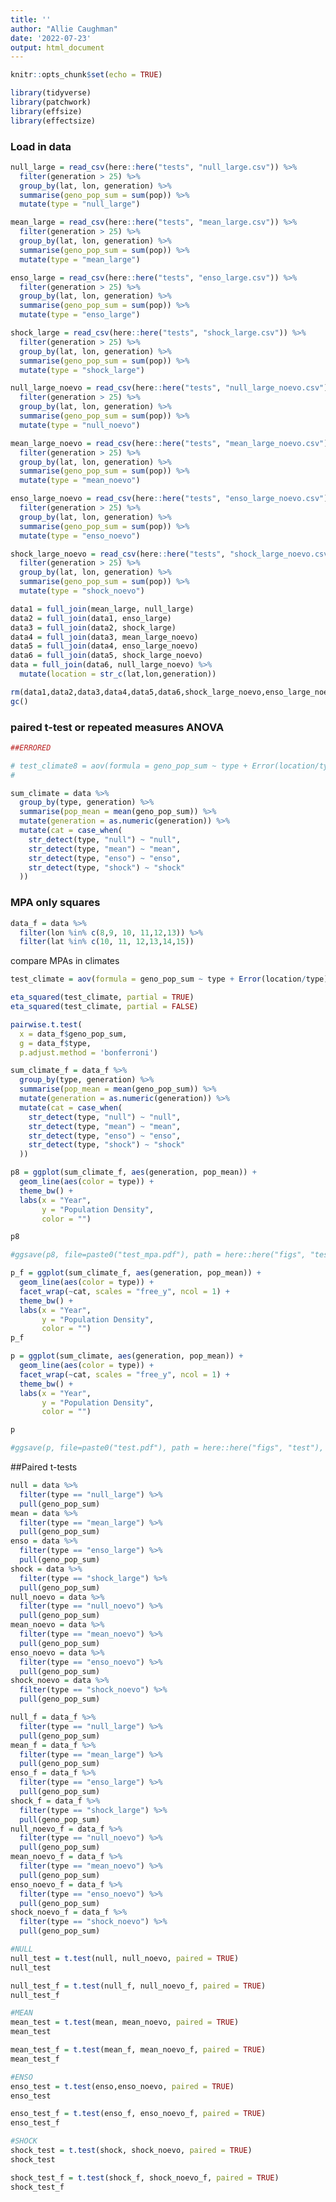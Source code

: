 ```yaml
---
title: ''
author: "Allie Caughman"
date: '2022-07-23'
output: html_document
---
```


```r
knitr::opts_chunk$set(echo = TRUE)

library(tidyverse)
library(patchwork)
library(effsize)
library(effectsize)
```

### Load in data

```r
null_large = read_csv(here::here("tests", "null_large.csv")) %>% 
  filter(generation > 25) %>% 
  group_by(lat, lon, generation) %>% 
  summarise(geno_pop_sum = sum(pop)) %>% 
  mutate(type = "null_large")

mean_large = read_csv(here::here("tests", "mean_large.csv")) %>% 
  filter(generation > 25) %>% 
  group_by(lat, lon, generation) %>% 
  summarise(geno_pop_sum = sum(pop)) %>% 
  mutate(type = "mean_large")

enso_large = read_csv(here::here("tests", "enso_large.csv")) %>% 
  filter(generation > 25) %>% 
  group_by(lat, lon, generation) %>% 
  summarise(geno_pop_sum = sum(pop)) %>% 
  mutate(type = "enso_large")

shock_large = read_csv(here::here("tests", "shock_large.csv")) %>% 
  filter(generation > 25) %>% 
  group_by(lat, lon, generation) %>% 
  summarise(geno_pop_sum = sum(pop)) %>% 
  mutate(type = "shock_large") 

null_large_noevo = read_csv(here::here("tests", "null_large_noevo.csv")) %>% 
  filter(generation > 25) %>% 
  group_by(lat, lon, generation) %>% 
  summarise(geno_pop_sum = sum(pop)) %>% 
  mutate(type = "null_noevo")

mean_large_noevo = read_csv(here::here("tests", "mean_large_noevo.csv")) %>% 
  filter(generation > 25) %>% 
  group_by(lat, lon, generation) %>% 
  summarise(geno_pop_sum = sum(pop)) %>% 
  mutate(type = "mean_noevo")

enso_large_noevo = read_csv(here::here("tests", "enso_large_noevo.csv")) %>% 
  filter(generation > 25) %>% 
  group_by(lat, lon, generation) %>% 
  summarise(geno_pop_sum = sum(pop)) %>% 
  mutate(type = "enso_noevo")

shock_large_noevo = read_csv(here::here("tests", "shock_large_noevo.csv")) %>% 
  filter(generation > 25) %>% 
  group_by(lat, lon, generation) %>% 
  summarise(geno_pop_sum = sum(pop)) %>% 
  mutate(type = "shock_noevo")

data1 = full_join(mean_large, null_large)
data2 = full_join(data1, enso_large)
data3 = full_join(data2, shock_large)
data4 = full_join(data3, mean_large_noevo)
data5 = full_join(data4, enso_large_noevo)
data6 = full_join(data5, shock_large_noevo)
data = full_join(data6, null_large_noevo) %>%
  mutate(location = str_c(lat,lon,generation))

rm(data1,data2,data3,data4,data5,data6,shock_large_noevo,enso_large_noevo,mean_large_noevo,null_large_noevo, null_large,mean_large,enso_large,shock_large)
gc()
```

### paired t-test or repeated measures ANOVA 

```r
##ERRORED

# test_climate8 = aov(formula = geno_pop_sum ~ type + Error(location/type), data = data)
# 

sum_climate = data %>% 
  group_by(type, generation) %>% 
  summarise(pop_mean = mean(geno_pop_sum)) %>%
  mutate(generation = as.numeric(generation)) %>% 
  mutate(cat = case_when(
    str_detect(type, "null") ~ "null",
    str_detect(type, "mean") ~ "mean",
    str_detect(type, "enso") ~ "enso",
    str_detect(type, "shock") ~ "shock"
  ))

```

### MPA only squares

```r
data_f = data %>% 
  filter(lon %in% c(8,9, 10, 11,12,13)) %>% 
  filter(lat %in% c(10, 11, 12,13,14,15))
```

compare MPAs in climates

```r
test_climate = aov(formula = geno_pop_sum ~ type + Error(location/type), data = data_f)

eta_squared(test_climate, partial = TRUE)
eta_squared(test_climate, partial = FALSE)

pairwise.t.test(
  x = data_f$geno_pop_sum,
  g = data_f$type,
  p.adjust.method = 'bonferroni')
```

```r
sum_climate_f = data_f %>% 
  group_by(type, generation) %>% 
  summarise(pop_mean = mean(geno_pop_sum)) %>%
  mutate(generation = as.numeric(generation)) %>% 
  mutate(cat = case_when(
    str_detect(type, "null") ~ "null",
    str_detect(type, "mean") ~ "mean",
    str_detect(type, "enso") ~ "enso",
    str_detect(type, "shock") ~ "shock"
  ))
```

```r
p8 = ggplot(sum_climate_f, aes(generation, pop_mean)) +
  geom_line(aes(color = type)) +
  theme_bw() +
  labs(x = "Year", 
       y = "Population Density", 
       color = "")

p8

#ggsave(p8, file=paste0("test_mpa.pdf"), path = here::here("figs", "test"), height = 8, width = 8)

p_f = ggplot(sum_climate_f, aes(generation, pop_mean)) +
  geom_line(aes(color = type)) +
  facet_wrap(~cat, scales = "free_y", ncol = 1) +
  theme_bw() +
  labs(x = "Year", 
       y = "Population Density", 
       color = "")
p_f
```

```r
p = ggplot(sum_climate, aes(generation, pop_mean)) +
  geom_line(aes(color = type)) +
  facet_wrap(~cat, scales = "free_y", ncol = 1) +
  theme_bw() +
  labs(x = "Year", 
       y = "Population Density", 
       color = "")

p

#ggsave(p, file=paste0("test.pdf"), path = here::here("figs", "test"), height = 11, width = 8)
```

##Paired t-tests

```r
null = data %>% 
  filter(type == "null_large") %>% 
  pull(geno_pop_sum)
mean = data %>% 
  filter(type == "mean_large") %>% 
  pull(geno_pop_sum)
enso = data %>% 
  filter(type == "enso_large") %>% 
  pull(geno_pop_sum)
shock = data %>% 
  filter(type == "shock_large") %>% 
  pull(geno_pop_sum)
null_noevo = data %>% 
  filter(type == "null_noevo") %>% 
  pull(geno_pop_sum)
mean_noevo = data %>% 
  filter(type == "mean_noevo") %>% 
  pull(geno_pop_sum)
enso_noevo = data %>% 
  filter(type == "enso_noevo") %>% 
  pull(geno_pop_sum)
shock_noevo = data %>% 
  filter(type == "shock_noevo") %>% 
  pull(geno_pop_sum)
```

```r
null_f = data_f %>% 
  filter(type == "null_large") %>% 
  pull(geno_pop_sum)
mean_f = data_f %>% 
  filter(type == "mean_large") %>% 
  pull(geno_pop_sum)
enso_f = data_f %>% 
  filter(type == "enso_large") %>% 
  pull(geno_pop_sum)
shock_f = data_f %>% 
  filter(type == "shock_large") %>% 
  pull(geno_pop_sum)
null_noevo_f = data_f %>% 
  filter(type == "null_noevo") %>% 
  pull(geno_pop_sum)
mean_noevo_f = data_f %>% 
  filter(type == "mean_noevo") %>% 
  pull(geno_pop_sum)
enso_noevo_f = data_f %>% 
  filter(type == "enso_noevo") %>% 
  pull(geno_pop_sum)
shock_noevo_f = data_f %>% 
  filter(type == "shock_noevo") %>% 
  pull(geno_pop_sum)
```

```r
#NULL
null_test = t.test(null, null_noevo, paired = TRUE)
null_test

null_test_f = t.test(null_f, null_noevo_f, paired = TRUE)
null_test_f

#MEAN
mean_test = t.test(mean, mean_noevo, paired = TRUE)
mean_test

mean_test_f = t.test(mean_f, mean_noevo_f, paired = TRUE)
mean_test_f

#ENSO
enso_test = t.test(enso,enso_noevo, paired = TRUE)
enso_test

enso_test_f = t.test(enso_f, enso_noevo_f, paired = TRUE)
enso_test_f

#SHOCK
shock_test = t.test(shock, shock_noevo, paired = TRUE)
shock_test

shock_test_f = t.test(shock_f, shock_noevo_f, paired = TRUE)
shock_test_f
```

